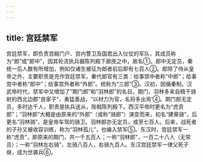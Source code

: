 ```yaml
---
---
---
```

title: 宫廷禁军
---



宫廷禁军，即负责宫殿门户、宫内警卫及国君出入仪仗的军队，其成员称为“郎”或“郎中”，因其轮流执兵器陈列殿下廊庑之中，故名①。郎中无定员，秦统一后人数有所增加，例如仅诸生被征为郎者前后即有七百人②。郎除了侍从皇帝之外，主要职责是充作宫廷禁军。秦代郎官有三类：给事禁中者称“中郎”；给事宫中者称“郎中”；给事宫外者称“外郎”。统称为“三郎”③。汉初，因循秦制。汉武帝时代，禁军中又增加了“期门郎”和“羽林郎”的名目。期门、羽林多来自精干骑射的西北边郡“良家子”，勇猛善战，“以材力为官，名将多出焉’④。期门郎无定员，多时达千人，职责是执兵送从，陛戟陈列殿下。西汉平帝时更名为“虎贲郎”；“羽林郎”大概是由原来的“外郎”（或称“骑郎”）演变而来，初名“建章骑”，后更名“羽林骑”，是皇帝车驾的骑卫。羽林郎亦无定员，或至七百人。后来，战死者的子孙又被收容训练，称为“羽林孤儿”，也编入禁军⑤。东汉时，宫廷禁军一称“虎贲”，即原来的期门，共一千五百人；一称“羽林郎”，一百二十八人（无常员）；一称“羽林左右骑”，左骑八百人，右骑九百人。东汉宫廷禁军一律父死子继，成为世袭兵⑥。